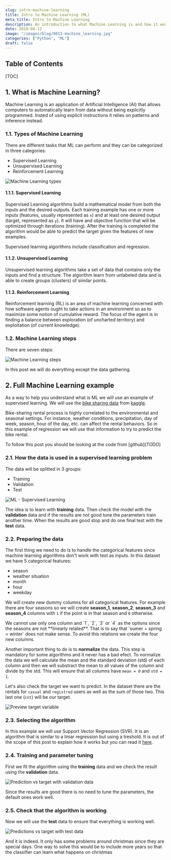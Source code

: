 ```yaml
---
slug: intro-machine-learning
title: Intro to Machine Learning (ML)
meta_title: Intro to Machine Learning
description: An introduction to what Machine Learning is and how it works using a real example.
date: 2019-04-12
image: "/images/blog/0013-machine_learning.jpg"
categories: ["Python", "ML"]
draft: false
---
```


## Table of Contents

[TOC]

## 1. What is Machine Learning?

Machine Learning is an application of Artificial Intelligence (AI) that allows computers to automatically learn from data without being explicitly programmed. Insted of using explicit instructions it relies on patterns and inference instead.

### 1.1. Types of Machine Learning

There are different tasks that ML can perform and they can be categorized in three categories:

* Supervised Learning 
* Unsupervised Learning 
* Reinforcement Learning

![Machine Learning types](../../images/posts/2019/0013-machine_learning_types.jpg)

#### 1.1.1. Supervised Learning
Supervised Learning algorithms build a mathematical model from both the inputs and the desired outputs. Each training example has one or more inputs (features, usually represented as `x`) and at least one desired output (target, represented as `y`). It will have and objective function that will be optimized through iterations (training). After the training is completed the algorithm would be able to predict the target given the features of new examples.

Supervised learning algorithms include classification and regression.

#### 1.1.2. Unsupervised Learning

Unsupervised learning algorithms take a set of data that contains only the inputs and find a structure. The algorithm learn from unlabeled data and is able to create groups (clusters) of similar points.

#### 1.1.3. Reinforcement Learning

Reinforcement learning (RL) is an area of machine learning concerned with how software agents ought to take actions in an environment so as to maximize some notion of cumulative reward. The focus of the agent is in finding a balance between exploration (of uncharted territory) and exploitation (of current knowledge).

### 1.2. Machine Learning steps

There are seven steps:

![Machine Learning steps](../../images/posts/2019/0013-machine_learning_steps_horizontal.jpg)

In this post we will do everything except the data gathering.

## 2. Full Machine Learning example

As a way to help you understand what is ML we will use an example of supervised learning. We will use the [bike sharing data](https://www.kaggle.com/contactprad/bike-share-daily-data) from [kaggle](https://www.kaggle.com).

Bike-sharing rental process is highly correlated to the environmental and seasonal settings. For instance, weather conditions, precipitation, day of week, season, hour of the day, etc. can affect the rental behaviors. So in this example of regression we will use that information to try to predict the bike rental.

<Notice type="info">
  To follow this post you should be looking at the code from [github](TODO)
</Notice>

### 2.1. How the data is used in a supervised learning problem

The data will be splitted in 3 groups:

* Training
* Validation
* Test

![ML - Supervised Learning](../../images/posts/2019/0013-supervised_learning.jpg)

The idea is to learn with **training** data. Then check the model with the **validation** data and if the results are not good tune the parameters train another time. When the results are good stop and do one final test with the **test** data.

### 2.2. Preparing the data

The first thing we need to do is to handle the categorical features since machine learning algorithms don't work with text as inputs. In this dataset we have 5 categorical features:

* season
* weather situation
* month
* hour
* weekday

We will create new dummy columns for all categorical features. For example there are four seasons so we will create **season_1**, **season_2**, **season_3** and **season_4** columns with `1` if the point is in that season and `0` otherwise.

<Notice type="warning">
  We cannot use only one column and `1`, `2`, `3` or `4` as the options since the seasons are not **linearly related**. That is to say that `sumer + spring = winter` does not make sense. To avoid this relations we create the four new columns.
</Notice>

Another important thing to do is to **normalize** the data. This step is mandatory for some algorithms and it never has a bad efect. To normalize the data we will calculate the mean and the standard deviation (std) of each column and then we will substract the mean to all values of the column and divide by the std. This will ensure that all columns have `mean = 0` and `std = 1`.

Let's also check the target we want to predict. In the dataset there are the rentals for `casual` and `registred` users as well as the sum of those two. This last one (`cnt`) will be our target.

![Preview target variable](../../images/posts/2019/0013-preview-target-variable.png)

### 2.3. Selecting the algorithm

In this example we will use Support Vector Regression (SVR). It is an algorithm that is similar to a liniar regression but using a treshold. It is out of the scope of this post to explain how it works but you can read it [here](https://medium.com/coinmonks/support-vector-regression-or-svr-8eb3acf6d0ff).

### 2.4. Training and parameter tuning

First we fit the algorithm using the **training** data and we check the result using the **validation** data.

![Prediction vs target with validation data](../../images/posts/2019/0013-predictions-vs-target-with-validation-data.jpg)

<Notice type="success">
  Since the results are good there is no need to tune the parameters, the default ones work well.
</Notice>

### 2.5. Check that the algorithm is working

Now we will use the **test** data to ensure that everything is working well.

![Predictions vs target with test data](../../images/posts/2019/0013-predictions-vs-target-with-test-data.jpg)

And it is indeed. It only has some problems around christmas since they are special days. One way to solve this would be to include more years so that the classifier can learn what happens on christmas 
